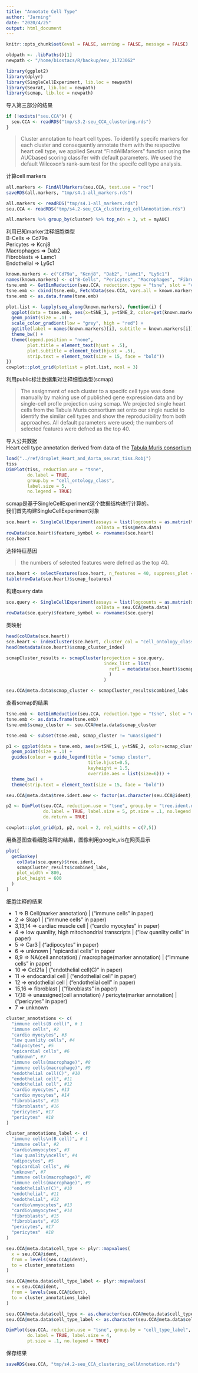 ---
title: "Annotate Cell Type"
author: "Jarning"
date: "2020/4/25"
output: html_document
---

```{r, include=FALSE}
knitr::opts_chunk$set(eval = FALSE, warning = FALSE, message = FALSE)
```

```{r, eval=TRUE}
oldpath <- .libPaths()[1]
newpath <- "/home/biostacs/R/backup/env_31723062"
```

```{r, eval=TRUE}
library(ggplot2)
library(dplyr)
library(SingleCellExperiment, lib.loc = newpath)
library(Seurat, lib.loc = newpath)
library(scmap, lib.loc = newpath)
```

导入第三部分的结果
```{r}
if (!exists("seu.CCA")) {
  seu.CCA <- readRDS("tmp/s3.2-seu_CCA_clustering.rds")
}
```

> Cluster annotation to heart cell types. 
To identify specifc markers for each cluster and consequently annotate them with the respective heart cell type, we applied Seurat “FindAllMarkers” function using the AUCbased scoring classifer with default parameters. We used the default Wilcoxon’s rank-sum test for the specifc cell type analysis.

计算cell markers
```{r}
all.markers <- FindAllMarkers(seu.CCA, test.use = "roc")
saveRDS(all.markers, "tmp/s4.1-all_markers.rds")
```

```{r, include=FALSE, eval=TRUE}
all.markers <- readRDS("tmp/s4.1-all_markers.rds")
seu.CCA <- readRDS("tmp/s4.2-seu_CCA_clustering_cellAnnotation.rds")
```

```{r, eval=TRUE}
all.markers %>% group_by(cluster) %>% top_n(n = 3, wt = myAUC)
```


利用已知marker注释细胞类型<br>
B-Cells => Cd79a <br>
Pericytes => Kcnj8 <br>
Macrophages => Dab2 <br>
Fibroblasts => Lamc1 <br>
Endothelial => Ly6c1 <br>

```{r, fig.width=12, fig.height=8, eval=TRUE}
known.markers <- c("Cd79a", "Kcnj8", "Dab2", "Lamc1", "Ly6c1")
names(known.markers) <- c("B-Cells", "Pericytes", "Macrophages", "Fibroblasts", "Endothelial")
tsne.emb <- GetDimReduction(seu.CCA, reduction.type = "tsne", slot = "cell.embeddings")
tsne.emb <- cbind(tsne.emb, FetchData(seu.CCA, vars.all = known.markers))
tsne.emb <- as.data.frame(tsne.emb)

plot.list <- lapply(seq_along(known.markers), function(i) {
  ggplot(data = tsne.emb, aes(x=tSNE_1, y=tSNE_2, color=get(known.markers[i]))) + 
  geom_point(size = .1) +
  scale_color_gradient(low = "grey", high = "red") + 
  ggtitle(label = names(known.markers)[i], subtitle = known.markers[i]) + 
  theme_bw() + 
  theme(legend.position = "none",
        plot.title = element_text(hjust = .5),
        plot.subtitle = element_text(hjust = .5),
        strip.text = element_text(size = 15, face = "bold"))
})
cowplot::plot_grid(plotlist = plot.list, ncol = 3)
```


利用public标注数据集对注释细胞类型(scmap)

> The assignment of each cluster to a specifc cell type was done manually by making use of published
gene expression data and by single-cell profle projection using scmap. We projected single heart cells from
the Tabula Muris consortium set onto our single nuclei to identify the similar cell types and show the
reproducibility from both approaches. All default parameters were used; the numbers of selected features
were defned as the top 40.


导入公共数据<br>
Heart cell type annotation derived from data of the [Tabula Muris consortium](https://tabula-muris.ds.czbiohub.org/)

```{r, fig.width=5, fig.height=4, eval=TRUE}
load("../ref/droplet_Heart_and_Aorta_seurat_tiss.Robj")
tiss
DimPlot(tiss, reduction.use = "tsne", 
        do.label = TRUE, 
        group.by = "cell_ontology_class", 
        label.size = 5,
        no.legend = TRUE)
```

scmap是基于SingleCellExperiment这个数据结构进行计算的。<br>
我们首先构建SingleCellExperiment对象

```{r, eval=TRUE}
sce.heart <- SingleCellExperiment(assays = list(logcounts = as.matrix(tiss@data)),
                                  colData = tiss@meta.data)
rowData(sce.heart)$feature_symbol <- rownames(sce.heart)
sce.heart
```

选择特征基因

> the numbers of selected features were defned as the top 40.

```{r, fig.width=4, fig.height=3, eval=TRUE}
sce.heart <- selectFeatures(sce.heart, n_features = 40, suppress_plot = FALSE)
table(rowData(sce.heart)$scmap_features)
```

构建query data
```{r, eval=TRUE}
sce.query <- SingleCellExperiment(assays = list(logcounts = as.matrix(seu.CCA@data)),
                                  colData = seu.CCA@meta.data)
rowData(sce.query)$feature_symbol <- rownames(sce.query)
```

类映射
```{r, eval=TRUE}
head(colData(sce.heart))
sce.heart <- indexCluster(sce.heart, cluster_col = "cell_ontology_class")
head(metadata(sce.heart)$scmap_cluster_index)
```

```{r}
scmapCluster_results <- scmapCluster(projection = sce.query, 
                                     index_list = list(
                                       ref1 = metadata(sce.heart)$scmap_cluster_index
                                       )
                                     )
```

```{r}
seu.CCA@meta.data$scmap_cluster <- scmapCluster_results$combined_labs
```

查看scmap的结果
```{r, fig.width=7, fig.height=5, eval=TRUE}
tsne.emb <- GetDimReduction(seu.CCA, reduction.type = "tsne", slot = "cell.embeddings")
tsne.emb <- as.data.frame(tsne.emb)
tsne.emb$scmap_cluster <- seu.CCA@meta.data$scmap_cluster

tsne.emb <- subset(tsne.emb, scmap_cluster != "unassigned")

p1 <- ggplot(data = tsne.emb, aes(x=tSNE_1, y=tSNE_2, color=scmap_cluster)) + 
  geom_point(size = .1) +
  guides(colour = guide_legend(title = "scmap cluster", 
                               title.hjust=0.5, 
                               keyheight = 1.5, 
                               override.aes = list(size=6))) + 
  theme_bw() + 
  theme(strip.text = element_text(size = 15, face = "bold"))
```

```{r}
seu.CCA@meta.data$tree.ident.new <- factor(as.character(seu.CCA@ident), levels = levels(seu.CCA@ident))
```

```{r, fig.width=6, fig.height=5, eval=TRUE}
p2 <- DimPlot(seu.CCA, reduction.use = "tsne", group.by = "tree.ident.new",
              do.label = TRUE, label.size = 5, pt.size = .1, no.legend = TRUE,
              do.return = TRUE)
```

```{r, fig.width=12, fig.height=5, eval=TRUE}
cowplot::plot_grid(p1, p2, ncol = 2, rel_widths = c(7,5))
```

用桑基图查看细胞注释的结果，图像利用google_vis在网页显示
```{r}
plot(
  getSankey(
    colData(sce.query)$tree.ident, 
    scmapCluster_results$combined_labs,
    plot_width = 800,
    plot_height = 600
  )
)
```

细胞注释的结果<br>

- 1 => B Cell(marker annotation) | ("immune cells" in paper)
- 2 => Skap1  | ("immune cells" in paper)
- 3,13,14 => cardiac muscle cell | ("cardio myocytes" in paper)
- 4 => low quanlity, high mitochondrial transcripts  | ("low quanlity cells" in paper)
- 5 => Car3 | ("adipocytes" in paper)
- 6 => unknown | "epicardial cells" in paper
- 8,9 => NA(cell annotation) / macrophage(marker annotation) | ("immune cells" in paper)
- 10 => Ccl21a | ("endothelial cell(C)" in paper)
- 11 => endocardial cell | ("endothelial cell" in paper)
- 12 => endothelial cell | ("endothelial cell" in paper)
- 15,16 => fibroblast | ("fibroblasts" in paper)
- 17,18 => unassigned(cell annotation) / pericyte(marker annotation) | ("pericytes" in paper)
- 7 => unknown

```{r}
cluster_annotations <- c(
  "immune cells(B cell)", # 1
  "immune cells", #2
  "cardio myocytes", #3
  "low quanlity cells", #4
  "adipocytes", #5
  "epicardial cells", #6
  "unknown", #7
  "immune cells(macrophage)", #8
  "immune cells(macrophage)", #9
  "endothelial cell(C)", #10
  "endothelial cell", #11
  "endothelial cell", #12
  "cardio myocytes", #13
  "cardio myocytes", #14
  "fibroblasts", #15
  "fibroblasts", #16
  "pericytes", #17
  "pericytes"  #18
)

cluster_annotations_label <- c(
  "immune cells\n(B cell)", # 1
  "immune cells", #2
  "cardio\nmyocytes", #3
  "low quanlity\ncells", #4
  "adipocytes", #5
  "epicardial cells", #6
  "unknown", #7
  "immune cells(macrophage)", #8
  "immune cells(macrophage)", #9
  "endothelial\n(C)", #10
  "endothelial", #11
  "endothelial", #12
  "cardio\nmyocytes", #13
  "cardio\nmyocytes", #14
  "fibroblasts", #15
  "fibroblasts", #16
  "pericytes", #17
  "pericytes"  #18
)

seu.CCA@meta.data$cell_type <- plyr::mapvalues(
  x = seu.CCA@ident,
  from = levels(seu.CCA@ident),
  to = cluster_annotations
)

seu.CCA@meta.data$cell_type_label <- plyr::mapvalues(
  x = seu.CCA@ident,
  from = levels(seu.CCA@ident),
  to = cluster_annotations_label
)

seu.CCA@meta.data$cell_type <- as.character(seu.CCA@meta.data$cell_type)
seu.CCA@meta.data$cell_type_label <- as.character(seu.CCA@meta.data$cell_type_label)
```

```{r, fig.width=6, fig.height=5, eval=TRUE}
DimPlot(seu.CCA, reduction.use = "tsne", group.by = "cell_type_label",
        do.label = TRUE, label.size = 4, 
        pt.size = .1, no.legend = TRUE)
```

保存结果
```{r, eval=FALSE}
saveRDS(seu.CCA, "tmp/s4.2-seu_CCA_clustering_cellAnnotation.rds")
```

